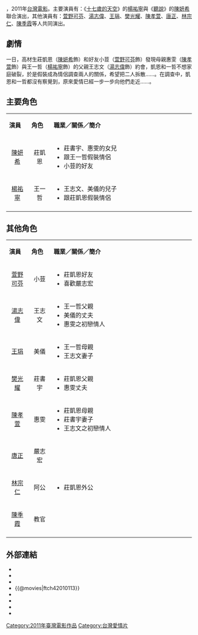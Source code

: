 {{Infobox Film
| movie_name           = '''初戀風暴''' 
| original_name        = ''{{lang|en|The Tempests of First Love}}''
| alt                  = 
| caption              = 
| genre                = 愛情電影
| format               = 浪漫愛情
| creator              =
| producer             = [[焦雄屏|焦雄屏]]
| producer_2            = 黃宥驊 
| writer               = 簡士耕、[[焦雄屏|焦雄屏]]
| director             = 江豐宏
| screenwriter         =   
| starring             = [[陳妍希|陳妍希]]<br />[[楊祐寧|楊祐寧]]<br />[[萱野可芬|萱野可芬]]<br />[[湯志偉|湯志偉]]<br />[[王琄|王琄]]<br />[[樊光耀|樊光耀]]<br />[[陳孝萱|陳孝萱]]<br />[[唐正|唐正]]<br />[[林宗仁|林宗仁]]（茂伯）<br />[[陳季霞|陳季霞]]<br />等人
| editing             = 江豐宏<br>譚永冰
| theme_music_composer = 
| opentheme            = 
| endtheme             = 
| music             = 曹登昌<br>柯智豪<br>陳志明
| country              = {{TW}}
| language             = [[國語|國語]]
| cinematography       = 簡銘歧
| released             = {{flagicon|Taiwan}}{{film date|2011|11|26}}
| runtime              = 約100分鐘
| studio  = 鼎立娛樂有限公司<br />三匠影視有限公司
| distributor    = 鼎立娛樂有限公司<br />吉光電影有限公司<br />群龍國際影視娛樂有限公司
| budget         = 
| gross          = [[新台幣|新台幣]] 100萬
| website = [http://firstlove2010.pixnet.net/blog 《初戀風暴》電影官網]
| imdb_id = tt2926728
}}
{{engname|《初戀風暴》|The Tempests of First Love}}，2011年[[台灣電影|台灣電影]]。主要演員有：《[[十七歲的天空|十七歲的天空]]》的[[楊祐寧|楊祐寧]]與《[[聽說|聽說]]》的[[陳妍希|陳妍希]]聯合演出，其他演員有：[[萱野可芬|萱野可芬]]、[[湯志偉|湯志偉]]、[[王琄|王琄]]、[[樊光耀|樊光耀]]、[[陳孝萱|陳孝萱]]、[[唐正|唐正]]、[[林宗仁|林宗仁]]、[[陳季霞|陳季霞]]等人共同演出。

== 劇情 ==
一日，高材生莊凱恩（[[陳妍希|陳妍希]]飾）和好友小荳（[[萱野可芬|萱野可芬]]飾）發現母親惠雯（[[陳孝萱|陳孝萱]]飾）與王一哲（[[楊祐寧|楊祐寧]]飾）的父親王志文（[[湯志偉|湯志偉]]飾）約會，凱恩和一哲不想家庭破裂，於是假裝成為情侶調查兩人的關係，希望把二人拆散……。在調查中，凱恩和一哲都沒有察覺到，原來愛情已經一步一步向他們走近……。

== 主要角色 ==  
{|class="wikitable" width="70%"
|- style="background:green; color:snow" align=center
|style="width:12%"|'''演員'''||style="width:12%"|'''角色'''||'''職業／關係／簡介'''
|-
|<center>[[陳妍希|陳妍希]]||<center>莊凱恩||
* 莊書宇、惠雯的女兒
* 跟王一哲假裝情侶
* 小荳的好友
|-
|<center>[[楊祐寧|楊祐寧]]||<center>王一哲||
* 王志文、美儀的兒子
* 跟莊凱恩假裝情侶
|-
|}

== 其他角色 == 
{|class="wikitable" width="70%"
|- style="background:green; color:snow" align=center
|style="width:12%"|'''演員'''||style="width:12%"|'''角色'''||'''職業／關係／簡介'''
|-
|<center>[[萱野可芬|萱野可芬]]||<center>小荳||
* 莊凱恩好友
* 喜歡嚴志宏
|-
|<center>[[湯志偉|湯志偉]]||<center>王志文||
* 王一哲父親
* 美儀的丈夫
* 惠雯之初戀情人
|-
|<center>[[王琄|王琄]]||<center>美儀||
* 王一哲母親
* 王志文妻子
|-
|<center>[[樊光耀|樊光耀]]||<center>莊書宇||
* 莊凱恩父親
* 惠雯丈夫
|-
|<center>[[陳孝萱|陳孝萱]]||<center>惠雯||
* 莊凱恩母親
* 莊書宇妻子
* 王志文之初戀情人
|-
|<center>[[唐正|唐正]]||<center>嚴志宏||
|-
|<center>[[林宗仁|林宗仁]]||<center>阿公||
* 莊凱恩外公
|-
|<center>[[陳季霞|陳季霞]]||<center>教官||
|-
|}

== 外部連結 ==
*{{facebook|firstlove1126|《初戀風暴》}}
*{{Yahoomovie_id|3633}}
*{{MSN movie|1621}}
*{{@movies|ftch42010113}}
*{{douban}}
*{{mtime|124306}}
*{{hkmdb title|14605}}
*{{imdb title|2926728}}

{{DEFAULTSORT:chulian}}
[[Category:2011年臺灣電影作品|Category:2011年臺灣電影作品]]
[[Category:台灣愛情片|Category:台灣愛情片]]